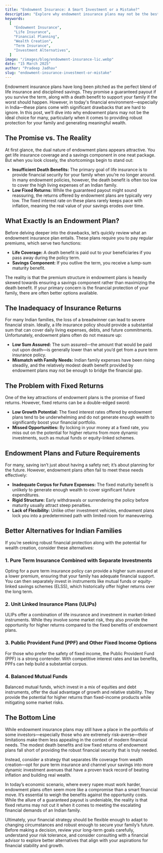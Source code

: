 ---
title: "Endowment Insurance: A Smart Investment or a Mistake?"
description: "Explore why endowment insurance plans may not be the best financial choice for your family's future. Learn about better alternatives to ensure robust protection and wealth creation."
keywords:
  [
    "Endowment Insurance",
    "Life Insurance",
    "Financial Planning",
    "Wealth Creation",
    "Term Insurance",
    "Investment Alternatives",
  ]
image: "/images/blog/endowment-insurance-lic.webp"
date: "15 March 2025"
author: "Pradeep Jadhav"
slug: "endowment-insurance-investment-or-mistake"
---

Endowment insurance plans have long been pitched as the perfect blend of life insurance and disciplined savings. They promise a guaranteed payout if you survive the term, along with a death benefit to support your family if the worst should happen. However, in today's financial environment—especially in India—these plans come with significant drawbacks that are hard to ignore. In this post, we’ll dive into why endowment plans may not be the ideal choice for many, particularly when it comes to providing robust protection for your family and generating meaningful wealth.

## The Promise vs. The Reality

At first glance, the dual nature of endowment plans appears attractive. You get life insurance coverage and a savings component in one neat package. But when you look closely, the shortcomings begin to stand out:

- **Insufficient Death Benefits:** The primary goal of life insurance is to provide financial security for your family when you’re no longer around. In many endowment policies, however, the death benefit is often too low to cover the high living expenses of an Indian family.
- **Low Fixed Returns:** While the guaranteed payout might sound reassuring, the returns offered by endowment plans are typically very low. The fixed interest rate on these plans rarely keeps pace with inflation, meaning the real value of your savings erodes over time.

## What Exactly Is an Endowment Plan?

Before delving deeper into the drawbacks, let’s quickly review what an endowment insurance plan entails. These plans require you to pay regular premiums, which serve two functions:

- **Life Coverage:** A death benefit is paid out to your beneficiaries if you pass away during the policy term.
- **Savings Component:** If you outlive the term, you receive a lump-sum maturity benefit.

The reality is that the premium structure in endowment plans is heavily skewed towards ensuring a savings component rather than maximizing the death benefit. If your primary concern is the financial protection of your family, there are often better options available.

## The Inadequacy of Insurance Returns

For many Indian families, the loss of a breadwinner can lead to severe financial strain. Ideally, a life insurance policy should provide a substantial sum that can cover daily living expenses, debts, and future commitments. Unfortunately, endowment plans often do not measure up:

- **Low Sum Assured:** The sum assured—the amount that would be paid out upon death—is generally lower than what you’d get from a pure term insurance policy.
- **Mismatch with Family Needs:** Indian family expenses have been rising steadily, and the relatively modest death benefit provided by endowment plans may not be enough to bridge the financial gap.

## The Problem with Fixed Returns

One of the key attractions of endowment plans is the promise of fixed returns. However, fixed returns can be a double-edged sword:

- **Low Growth Potential:** The fixed interest rates offered by endowment plans tend to be underwhelming and do not generate enough wealth to significantly boost your financial portfolio.
- **Missed Opportunities:** By locking in your money at a fixed rate, you miss out on the potential for higher returns from more dynamic investments, such as mutual funds or equity-linked schemes.

## Endowment Plans and Future Requirements

For many, saving isn’t just about having a safety net; it’s about planning for the future. However, endowment plans often fail to meet these needs effectively:

- **Inadequate Corpus for Future Expenses:** The fixed maturity benefit is unlikely to generate enough wealth to cover significant future expenditures.
- **Rigid Structure:** Early withdrawals or surrendering the policy before maturity usually attract steep penalties.
- **Lack of Flexibility:** Unlike other investment vehicles, endowment plans lock you into a predetermined path with limited room for maneuvering.

## Better Alternatives for Indian Families

If you’re seeking robust financial protection along with the potential for wealth creation, consider these alternatives:

### 1. Pure Term Insurance Combined with Separate Investments

Opting for a pure term insurance policy can provide a higher sum assured at a lower premium, ensuring that your family has adequate financial support. You can then separately invest in instruments like mutual funds or equity-linked savings schemes (ELSS), which historically offer higher returns over the long term.

### 2. Unit Linked Insurance Plans (ULIPs)

ULIPs offer a combination of life insurance and investment in market-linked instruments. While they involve some market risk, they also provide the opportunity for higher returns compared to the fixed benefits of endowment plans.

### 3. Public Provident Fund (PPF) and Other Fixed Income Options

For those who prefer the safety of fixed income, the Public Provident Fund (PPF) is a strong contender. With competitive interest rates and tax benefits, PPFs can help build a substantial corpus.

### 4. Balanced Mutual Funds

Balanced mutual funds, which invest in a mix of equities and debt instruments, offer the dual advantage of growth and relative stability. They provide the potential for higher returns than fixed-income products while mitigating some market risks.

## The Bottom Line

While endowment insurance plans may still have a place in the portfolio of some investors—especially those who are extremely risk-averse—their limitations make them less appealing in the context of modern financial needs. The modest death benefits and low fixed returns of endowment plans fall short of providing the robust financial security that is truly needed.

Instead, consider a strategy that separates life coverage from wealth creation—opt for pure term insurance and channel your savings into more dynamic investment avenues that have a proven track record of beating inflation and building real wealth.

In today’s economic scenario, where every rupee must work harder, endowment plans often seem more like a compromise than a smart financial move. It’s essential to weigh the benefits against the opportunity costs. While the allure of a guaranteed payout is undeniable, the reality is that fixed returns may not cut it when it comes to meeting the escalating financial demands of an Indian family.

Ultimately, your financial strategy should be flexible enough to adapt to changing circumstances and robust enough to secure your family’s future. Before making a decision, review your long-term goals carefully, understand your risk tolerance, and consider consulting with a financial advisor to explore better alternatives that align with your aspirations for financial stability and growth.
